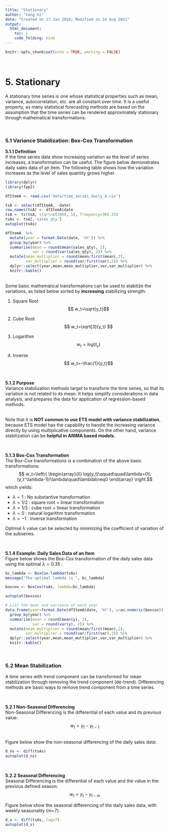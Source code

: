 ```yaml
---
title: "Stationary"
author: "Yang Xi"
date: "Created on 17 Jan 2018; Modified on 24 Aug 2021"
output:
  html_document:
    toc: 1
    code_folding: hide
---
```


```r
knitr::opts_chunk$set(echo = TRUE, warning = FALSE)
```

<br>

# 5. Stationary
A stationary time series is one whose statistical properties such as mean, variance, autocorrelation, etc. are all constant over time. It is a useful property, as many statistical forecasting methods are based on the assumption that the time series can be rendered approximately stationary through mathematical transformations.

<br>

### 5.1 Variance Stabilization: Box-Cox Transformation
**5.1.1	Definition**<BR>
If the time series data show increasing variation as the level of series increases, a transformation can be useful. The figure below demonstrates daily sales data of an item. The following table shows how the variation increases as the level of sales quantity grows higher.
```r
library(dplyr)
library(fpp2)

dfItemA <- read.csv('data/time_series_daily_A.csv')

tsA <- select(dfItemA, -date)
row.names(tsA) <- dfItemA$date
tsA <- ts(tsA, start=c(2008, 1), frequency=365.25)
tsAs <- tsA[,'sales_qty']
autoplot(tsAs)

dfItemA  %>%
  mutate(year = format.Date(date, '%Y')) %>%
  group_by(year) %>%
  summarise(mean = round(mean(sales_qty), 2),
            var = round(var(sales_qty), 2)) %>%
  mutate(mean_multiplier = round(mean/first(mean),2),
         var_multiplier = round(var/first(var),2)) %>%
  dplyr::select(year,mean,mean_multiplier,var,var_multiplier) %>%
  knitr::kable()

```

<br>
Some basic mathematical transformations can be used to stabilize the variations, as listed below sorted by **increasing** stabilizing strength:

1. Square Root
$$ w_t=\sqrt{y_t}$$

2. Cube Root
$$ w_t=\sqrt[3]{y_t} $$

3. Logarithm
$$ w_t=log(t_y) $$

4. Inverse
$$ w_t=-\frac{1}{y_t}$$

<br>

**5.1.2	Purpose**<br>
Variance stabilization methods target to transform the time series, so that its variation is not related to its mean. It helps simplify considerations in data analysis, and prepares the data for application of regression-based methods.

<br>
Note that it is **NOT common to use ETS model with variance stabilization**, because ETS model has the capability to handle the increasing variance directly by using multiplicative components. On the other hand, variance stabilization can be **helpful in ARIMA based models**.

<br>

**5.1.3	Box-Cox Transformation**<br>
The Box-Cox transformations is a combination of the above basic transformations:
$$ w_t=\left\{
  \begin{array}{ll}
      log(y_t)\qquad\quad\lambda=0\\
      (y_t^\lambda-1)/\lambda\quad\lambda\neq0
  \end{array}
\right.$$
which yields:

* $\lambda=1$ : No substantive transformation
* $\lambda=1/2$ : square root + linear transformation
* $\lambda=1/3$ : cube root + linear transformation
* $\lambda=0$ : natural logarithm transformation
* $\lambda=-1$ : inverse transformation

Optimal λ value can be selected by minimizing the coefficient of variation of the subseries.

<br>

**5.1.4 Example: Daily Sales Data of an Item**<br>
Figure below shows the Box-Cox transformation of the daily sales data using the optimal $\lambda=0.35$ :
```r
bc_lambda <- BoxCox.lambda(tsAs)
message("The optimal lambda is ", bc_lambda)

boxcox <- BoxCox(tsAs, lambda=bc_lambda)

autoplot(boxcox)

# List the mean and variance of each year
data.frame(year=format.Date(dfItemA$date, '%Y'), y=as.numeric(boxcox)) %>%
  group_by(year) %>%
  summarise(mean = round(mean(y), 2),
            var = round(var(y), 2)) %>%
  mutate(mean_multiplier = round(mean/first(mean),2),
         var_multiplier = round(var/first(var),2)) %>%
  dplyr::select(year,mean,mean_multiplier,var,var_multiplier) %>%
  knitr::kable()

```

<br>

### 5.2 Mean Stabilization
A time series with trend component can be transformed for mean stabilization through removing the trend component (de-trend). Differencing methods are basic ways to remove trend component from a time series.

<br>

**5.2.1 Non-Seasonal Differencing**<br>
Non-Seasonal Differencing is the differential of each value and its previous value:
$$ w_t=y_t-y_{t-1} $$

<br>
Figure below show the non-seasonal differencing of the daily sales data:
```r
d_ns <- diff(tsAs)
autoplot(d_ns)
```

<br>

**5.2.2 Seasonal Differencing**<br>
Seasonal Differencing is the differential of each value and the value in the previous defined season:
$$ w_t=y_t-y_{t-m} $$

Figure below show the seasonal differencing of the daily sales data, with weekly seasonality (m=7):
```r
d_s <- diff(tsAs, lag=7)
autoplot(d_s)
```












